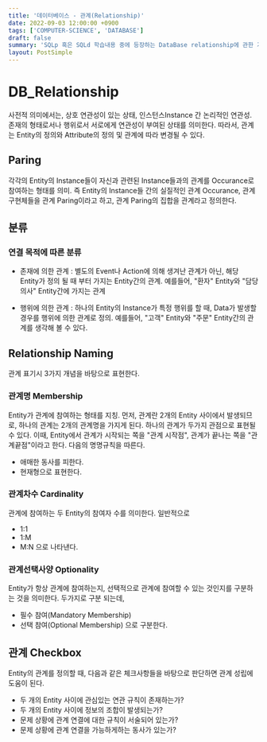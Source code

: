 ```yaml
---
title: '데이터베이스 - 관계(Relationship)'
date: 2022-09-03 12:00:00 +0900
tags: ['COMPUTER-SCIENCE', 'DATABASE']
draft: false
summary: 'SQLp 혹은 SQLd 학습내용 중에 등장하는 DataBase relationship에 관한 기초 내용들 정리'
layout: PostSimple
---
```


# DB_Relationship

사전적 의미에서는, 상호 연관성이 있는 상태, 인스턴스Instance 간 논리적인 연관성. 존재의 형태로서나 행위로서 서로에게 연관성이 부여된 상태를 의미한다. 따라서, 관계는 Entity의 정의와 Attribute의 정의 및 관계에 따라 변경될 수 있다.

## Paring
각각의 Entity의 Instance들이 자신과 관련된 Instance들과의 관계를 Occurance로 참여하는 형태를 의미. 즉 Entity의 Instance들 간의 실질적인 관계 Occurance, 관계 구현체들을 관계 Paring이라고 하고, 관계 Paring의 집합을 관계라고 정의한다.

## 분류

### 연결 목적에 따른 분류
- 존재에 의한 관계 : 별도의 Event나 Action에 의해 생겨난 관계가 아닌, 해당 Entity가 정의 될 때 부터 가지는 Entity간의 관계. 예를들어, "환자" Entity와 "담당 의사" Entity간에 가지는 관계

- 행위에 의한 관계 : 하나의 Entity의 Instance가 특정 행위를 할 때, Data가 발생할 경우를 행위에 의한 관계로 정의. 예를들어, "고객" Entity와 "주문" Entity간의 관계를 생각해 볼 수 있다.

## Relationship Naming
관계 표기시 3가지 개념을 바탕으로 표현한다.

### 관계명 Membership
Entity가 관계에 참여하는 형태를 지칭. 먼저, 관계란 2개의 Entity 사이에서 발생되므로, 하나의 관계는 2개의 관계명을 가지게 된다. 하나의 관계가 두가지 관점으로 표현될 수 있다. 이때, Entity에서 관계가 시작되는 쪽을 "관계 시작점", 관계가 끝나는 쪽을 "관계끝점"이라고 한다. 다음의 명명규칙을 따른다.
- 애매한 동사를 피한다.
- 현재형으로 표현한다.

### 관계차수 Cardinality
관계에 참여하는 두 Entity의 참여자 수를 의미한다. 일반적으로 
- 1:1
- 1:M
- M:N
으로 나타낸다.

### 관계선택사양 Optionality
Entity가 항상 관계에 참여하는지, 선택적으로 관계에 참여할 수 있는 것인지를 구분하는 것을 의미한다. 두가지로 구분 되는데, 
- 필수 참여(Mandatory Membership)
- 선택 참여(Optional Membership)
으로 구분한다.

## 관계 Checkbox
Entity의 관계를 정의할 때, 다음과 같은 체크사항들을 바탕으로 판단하면 관계 성립에 도움이 된다.
- 두 개의 Entity 사이에 관심있는 연관 규칙이 존재하는가?
- 두 개의 Entity 사이에 정보의 조합이 발생되는가?
- 문제 상황에 관계 연결에 대한 규칙이 서술되어 있는가?
- 문제 상황에 관계 연결을 가능하게하는 동사가 있는가?

